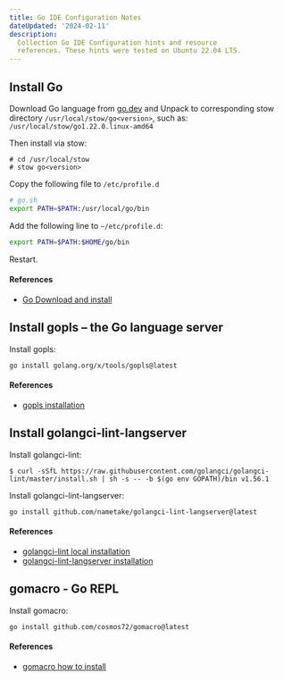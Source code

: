 ```yaml
---
title: Go IDE Configuration Notes
dateUpdated: '2024-02-11'
description:
  Collection Go IDE Configuration hints and resource
  references. These hints were tested on Ubuntu 22.04 LTS.
---
```


## Install Go

Download Go language from [go.dev](https://go.dev/dl/) and Unpack to
corresponding stow directory `/usr/local/stow/go<version>`, such as:
`/usr/local/stow/go1.22.0.linux-amd64`

Then install via stow:

```shell
# cd /usr/local/stow
# stow go<version>
```

Copy the following file to `/etc/profile.d`

```bash
# go.sh
export PATH=$PATH:/usr/local/go/bin
```

Add the following line to `~/etc/profile.d`:

```bash
export PATH=$PATH:$HOME/go/bin
```

Restart.

#### References

- [Go Download and install](https://go.dev/doc/install)

## Install gopls&nbsp;– the Go language server

Install gopls:

```shell
go install golang.org/x/tools/gopls@latest
```

#### References

- [gopls installation](https://github.com/golang/tools/tree/master/gopls#installation)

## Install golangci-lint-langserver

Install golangci-lint:

```shell
$ curl -sSfL https://raw.githubusercontent.com/golangci/golangci-lint/master/install.sh | sh -s -- -b $(go env GOPATH)/bin v1.56.1
```

Install golangci-lint-langserver:

```shell
go install github.com/nametake/golangci-lint-langserver@latest
```

#### References

- [golangci-lint local installation](https://golangci-lint.run/usage/install/#local-installation)
- [golangci-lint-langserver installation](https://github.com/nametake/golangci-lint-langserver?tab=readme-ov-file#installation)

## gomacro - Go REPL

Install gomacro:

```shell
go install github.com/cosmos72/gomacro@latest
```

#### References

- [gomacro how to install](https://github.com/cosmos72/gomacro?tab=readme-ov-file#how-to-install)
